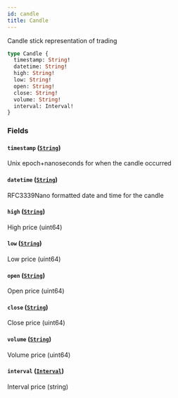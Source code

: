 ```yaml
---
id: candle
title: Candle
---
```



Candle stick representation of trading

```graphql
type Candle {
  timestamp: String!
  datetime: String!
  high: String!
  low: String!
  open: String!
  close: String!
  volume: String!
  interval: Interval!
}
```


### Fields

#### `timestamp` ([`String`](/docs/testnet/graphql/scalars/string))

Unix epoch+nanoseconds for when the candle occurred


#### `datetime` ([`String`](/docs/testnet/graphql/scalars/string))

RFC3339Nano formatted date and time for the candle


#### `high` ([`String`](/docs/testnet/graphql/scalars/string))

High price (uint64)


#### `low` ([`String`](/docs/testnet/graphql/scalars/string))

Low price (uint64)


#### `open` ([`String`](/docs/testnet/graphql/scalars/string))

Open price (uint64)


#### `close` ([`String`](/docs/testnet/graphql/scalars/string))

Close price (uint64)


#### `volume` ([`String`](/docs/testnet/graphql/scalars/string))

Volume price (uint64)


#### `interval` ([`Interval`](/docs/testnet/graphql/enums/interval))

Interval price (string)




